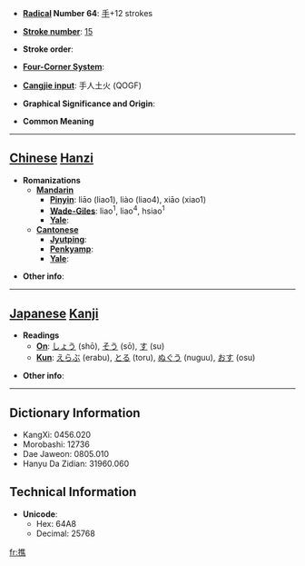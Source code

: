 * '''[[Wiktionary:Chinese radical index| Radical]] Number 64''': [[Wiktionary:Chinese radical index 手|手]]+12 strokes

* '''[[Wiktionary:Chinese total strokes index|Stroke number]]''': [[Wiktionary:Chinese total strokes index 15|15]]

* '''Stroke order''': 

* '''[[Wiktionary:Chinese four corner index|Four-Corner System]]''': 

* '''[[Wiktionary:Chinese Cangjie index|Cangjie input]]''': 手人土火 (QOGF)

* '''Graphical Significance and Origin''': 

* '''Common Meaning'''

----

== [[Chinese]] [[Hanzi]] ==

* '''Romanizations'''
** '''[[Mandarin]]'''
*** '''[[Pinyin]]''': liāo (liao1), liào (liao4), xiāo (xiao1)
*** '''[[Wade-Giles]]''': liao<sup>1</sup>, liao<sup>4</sup>, hsiao<sup>1</sup>
*** '''[[Yale]]''': 
** '''[[Cantonese]]'''
*** '''[[Jyutping]]''':
*** '''[[Penkyamp]]''': 
*** '''[[Yale]]''': 

* '''Other info''': 

----

== [[Japanese]] [[Kanji]] ==

* '''Readings'''
** '''[[On]]''': [[しょう]] (shō), [[そう]] (sō), [[す]] (su)
** '''[[Kun]]''': [[えらぶ]] (erabu), [[とる]] (toru), [[ぬぐう]] (nuguu), [[おす]] (osu)

* '''Other info''':  

----

== Dictionary Information ==

* KangXi: 0456.020
* Morobashi: 12736
* Dae Jaweon: 0805.010
* Hanyu Da Zidian: 31960.060

== Technical Information ==

* '''Unicode''':
** Hex: 64A8
** Decimal: 25768

[[fr:撨]]
